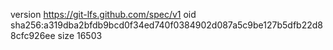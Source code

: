 version https://git-lfs.github.com/spec/v1
oid sha256:a319dba2bfdb9bcd0f34ed740f0384902d087a5c9be127b5dfb22d88cfc926ee
size 16503
